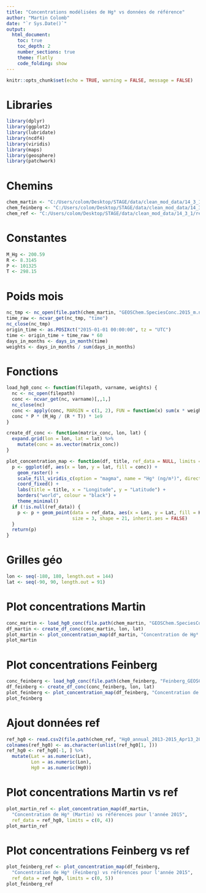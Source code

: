 ---
title: "Concentrations modélisées de Hg⁰ vs données de référence"
author: "Martin Colomb"
date: "`r Sys.Date()`"
output:
  html_document:
    toc: true
    toc_depth: 2
    number_sections: true
    theme: flatly
    code_folding: show
---

```{r setup, include=FALSE}
knitr::opts_chunk$set(echo = TRUE, warning = FALSE, message = FALSE)
```

# Libraries

```{r packages, echo=TRUE}
library(dplyr)
library(ggplot2)
library(lubridate)
library(ncdf4)
library(viridis)
library(maps)
library(geosphere)
library(patchwork)
```

# Chemins

```{r chemins, echo=TRUE}
chem_martin <- "C:/Users/colom/Desktop/STAGE/data/clean_mod_data/14_3_1/HIST_V3"
chem_feinberg <- "C:/Users/colom/Desktop/STAGE/data/clean_mod_data/14_3_1/HIST_Feinberg"
chem_ref <- "C:/Users/colom/Desktop/STAGE/data/clean_mod_data/14_3_1/ref_wd_con_hg"
```

# Constantes

```{r constantes_et_conversions, echo=TRUE}
M_Hg <- 200.59
R <- 8.3145
P <- 101325
T <- 298.15
```

# Poids mois

```{r poids_mensuels, echo=TRUE}
nc_tmp <- nc_open(file.path(chem_martin, "GEOSChem.SpeciesConc.2015_m.nc4"))
time_raw <- ncvar_get(nc_tmp, "time")
nc_close(nc_tmp)
origin_time <- as.POSIXct("2015-01-01 00:00:00", tz = "UTC")
time <- origin_time + time_raw * 60
days_in_months <- days_in_month(time)
weights <- days_in_months / sum(days_in_months)
```

# Fonctions

```{r fonctions_utilitaires, echo=TRUE}
load_hg0_conc <- function(filepath, varname, weights) {
  nc <- nc_open(filepath)
  conc <- ncvar_get(nc, varname)[,,1,]
  nc_close(nc)
  conc <- apply(conc, MARGIN = c(1, 2), FUN = function(x) sum(x * weights))
  conc * P * (M_Hg / (R * T)) * 1e9
}

create_df_conc <- function(matrix_conc, lon, lat) {
  expand.grid(lon = lon, lat = lat) %>%
    mutate(conc = as.vector(matrix_conc))
}

plot_concentration_map <- function(df, title, ref_data = NULL, limits = c(0, 5)) {
  p <- ggplot(df, aes(x = lon, y = lat, fill = conc)) +
    geom_raster() +
    scale_fill_viridis_c(option = "magma", name = "Hg⁰ (ng/m³)", direction = -1, limits = limits) +
    coord_fixed() +
    labs(title = title, x = "Longitude", y = "Latitude") +
    borders("world", colour = "black") +
    theme_minimal()
  if (!is.null(ref_data)) {
    p <- p + geom_point(data = ref_data, aes(x = Lon, y = Lat, fill = Hg0),
                        size = 3, shape = 21, inherit.aes = FALSE)
  }
  return(p)
}
```

# Grilles géo

```{r grille_geo, echo=TRUE}
lon <- seq(-180, 180, length.out = 144)
lat <- seq(-90, 90, length.out = 91)
```

# Plot concentrations Martin

```{r concentration_martin, echo=TRUE}
conc_martin <- load_hg0_conc(file.path(chem_martin, "GEOSChem.SpeciesConc.2015_m.nc4"), "SpeciesConcVV_Hg0", weights)
df_martin <- create_df_conc(conc_martin, lon, lat)
plot_martin <- plot_concentration_map(df_martin, "Concentration de Hg⁰ modélisée (Martin) pour l'année 2015", limits = c(0, 4))
plot_martin
```

# Plot concentrations Feinberg

```{r concentration_feinberg, echo=TRUE}
conc_feinberg <- load_hg0_conc(file.path(chem_feinberg, "Feinberg_GEOSChem.SpeciesConc.2015_m.nc4"), "SpeciesConc_Hg0", weights)
df_feinberg <- create_df_conc(conc_feinberg, lon, lat)
plot_feinberg <- plot_concentration_map(df_feinberg, "Concentration de Hg⁰ modélisée (Feinberg) pour l'année 2015", limits = c(0, 5))
plot_feinberg
```

# Ajout données ref

```{r donnees_reference, echo=TRUE}
ref_hg0 <- read.csv2(file.path(chem_ref, "Hg0_annual_2013-2015_Apr13_2024.csv"), sep = ",", header = TRUE)
colnames(ref_hg0) <- as.character(unlist(ref_hg0[1, ]))
ref_hg0 <- ref_hg0[-1, ] %>%
  mutate(Lat = as.numeric(Lat),
         Lon = as.numeric(Lon),
         Hg0 = as.numeric(Hg0))
```

# Plot concentrations Martin vs ref

```{r martin_vs_ref, echo=TRUE}
plot_martin_ref <- plot_concentration_map(df_martin,
  "Concentration de Hg⁰ (Martin) vs références pour l'année 2015",
  ref_data = ref_hg0, limits = c(0, 4))
plot_martin_ref
```

# Plot concentrations Feinberg vs ref

```{r feinberg_vs_ref, echo=TRUE}
plot_feinberg_ref <- plot_concentration_map(df_feinberg,
  "Concentration de Hg⁰ (Feinberg) vs références pour l'année 2015",
  ref_data = ref_hg0, limits = c(0, 5))
plot_feinberg_ref
```
